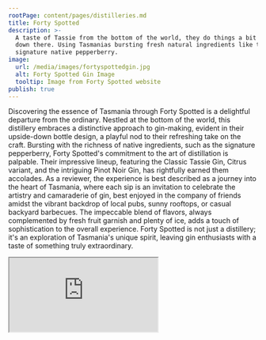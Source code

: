 ```yaml
---
rootPage: content/pages/distilleries.md
title: Forty Spotted
description: >-
  A taste of Tassie from the bottom of the world, they do things a bit different
  down there. Using Tasmanias bursting fresh natural ingredients like their
  signature native pepperberry.
image:
  url: /media/images/fortyspottedgin.jpg
  alt: Forty Spotted Gin Image
  tooltip: Image from Forty Spotted website
publish: true
---
```


Discovering the essence of Tasmania through Forty Spotted is a delightful departure from the ordinary. Nestled at the bottom of the world, this distillery embraces a distinctive approach to gin-making, evident in their upside-down bottle design, a playful nod to their refreshing take on the craft. Bursting with the richness of native ingredients, such as the signature pepperberry, Forty Spotted's commitment to the art of distillation is palpable. Their impressive lineup, featuring the Classic Tassie Gin, Citrus variant, and the intriguing Pinot Noir Gin, has rightfully earned them accolades. As a reviewer, the experience is best described as a journey into the heart of Tasmania, where each sip is an invitation to celebrate the artistry and camaraderie of gin, best enjoyed in the company of friends amidst the vibrant backdrop of local pubs, sunny rooftops, or casual backyard barbecues. The impeccable blend of flavors, always complemented by fresh fruit garnish and plenty of ice, adds a touch of sophistication to the overall experience. Forty Spotted is not just a distillery; it's an exploration of Tasmania's unique spirit, leaving gin enthusiasts with a taste of something truly extraordinary.

<Iframe src="https://www.google.com/maps/embed?pb=!1m18!1m12!1m3!1d13549.741634707932!2d147.3261484681018!3d-42.88351376842007!2m3!1f0!2f0!3f0!3m2!1i1024!2i768!4f13.1!3m3!1m2!1s0xaa6e758489afffff%3A0x443259427c4bd43f!2sGin(bar)%20by%20Forty%20Spotted!5e0!3m2!1sen!2sau!4v1702638723388!5m2!1sen!2sau" />

<Link
  link={{
    url: "link",
    description: "Visit Forty Spotted",
    externalFlag: true
  }}
/>
